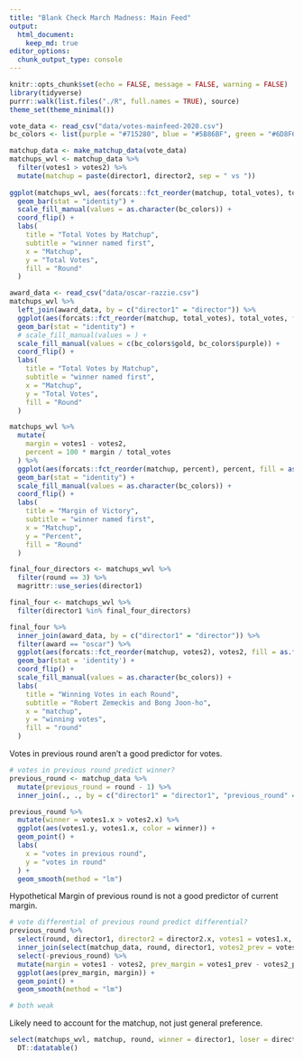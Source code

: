 ```yaml
---
title: "Blank Check March Madness: Main Feed"
output: 
  html_document:
    keep_md: true
editor_options: 
  chunk_output_type: console
---
```


```r
knitr::opts_chunk$set(echo = FALSE, message = FALSE, warning = FALSE)
library(tidyverse)
purrr::walk(list.files("./R", full.names = TRUE), source)
theme_set(theme_minimal())
```

```r
vote_data <- read_csv("data/votes-mainfeed-2020.csv")
bc_colors <- list(purple = "#715280", blue = "#5B86BF", green = "#6D8F6C", bagel = "#D3984F", gold = "#F9CE5E")
```

```r
matchup_data <- make_matchup_data(vote_data)
matchups_wvl <- matchup_data %>% 
  filter(votes1 > votes2) %>% 
  mutate(matchup = paste(director1, director2, sep = " vs "))
  
ggplot(matchups_wvl, aes(forcats::fct_reorder(matchup, total_votes), total_votes, fill = as.factor(round))) +
  geom_bar(stat = "identity") + 
  scale_fill_manual(values = as.character(bc_colors)) +
  coord_flip() + 
  labs(
    title = "Total Votes by Matchup",
    subtitle = "winner named first",
    x = "Matchup",
    y = "Total Votes",
    fill = "Round"
  )
```

```r
award_data <- read_csv("data/oscar-razzie.csv")
matchups_wvl %>% 
  left_join(award_data, by = c("director1" = "director")) %>% 
  ggplot(aes(forcats::fct_reorder(matchup, total_votes), total_votes, fill = award)) + 
  geom_bar(stat = "identity") + 
  # scale_fill_manual(values = ) +
  scale_fill_manual(values = c(bc_colors$gold, bc_colors$purple)) +
  coord_flip() + 
  labs(
    title = "Total Votes by Matchup",
    subtitle = "winner named first",
    x = "Matchup",
    y = "Total Votes",
    fill = "Round"
  )
```

```r
matchups_wvl %>% 
  mutate(
    margin = votes1 - votes2,
    percent = 100 * margin / total_votes
  ) %>% 
  ggplot(aes(forcats::fct_reorder(matchup, percent), percent, fill = as.factor(round))) + 
  geom_bar(stat = "identity") +
  scale_fill_manual(values = as.character(bc_colors)) +
  coord_flip() +
  labs(
    title = "Margin of Victory",
    subtitle = "winner named first",
    x = "Matchup",
    y = "Percent",
    fill = "Round"
  )
```

```r
final_four_directors <- matchups_wvl %>% 
  filter(round == 3) %>% 
  magrittr::use_series(director1)

final_four <- matchups_wvl %>% 
  filter(director1 %in% final_four_directors)

final_four %>% 
  inner_join(award_data, by = c("director1" = "director")) %>% 
  filter(award == "oscar") %>% 
  ggplot(aes(forcats::fct_reorder(matchup, votes2), votes2, fill = as.factor(round))) + 
  geom_bar(stat = 'identity') +
  coord_flip() +
  scale_fill_manual(values = as.character(bc_colors)) +
  labs(
    title = "Winning Votes in each Round",
    subtitle = "Robert Zemeckis and Bong Joon-ho",
    x = "matchup",
    y = "winning votes",
    fill = "round"
  )
```

Votes in previous round aren't a good predictor for votes.  

```r
# votes in previous round predict winner?
previous_round <- matchup_data %>% 
  mutate(previous_round = round - 1) %>% 
  inner_join(., ., by = c("director1" = "director1", "previous_round" = "round")) 

previous_round %>% 
  mutate(winner = votes1.x > votes2.x) %>% 
  ggplot(aes(votes1.y, votes1.x, color = winner)) + 
  geom_point() +
  labs(
    x = "votes in previous round",
    y = "votes in round"
  ) +
  geom_smooth(method = "lm")
```

Hypothetical Margin of previous round is not a good predictor of current margin.  

```r
# vote differential of previous round predict differential?
previous_round %>% 
  select(round, director1, director2 = director2.x, votes1 = votes1.x, votes2 = votes2.x, votes1_prev = votes1.y, previous_round) %>% 
  inner_join(select(matchup_data, round, director1, votes2_prev = votes1), by = c("director2" = "director1", "previous_round" = "round")) %>% 
  select(-previous_round) %>% 
  mutate(margin = votes1 - votes2, prev_margin = votes1_prev - votes2_prev) %>%
  ggplot(aes(prev_margin, margin)) + 
  geom_point() + 
  geom_smooth(method = "lm")

# both weak
```

Likely need to account for the matchup, not just general preference.  

```r
select(matchups_wvl, matchup, round, winner = director1, loser = director2, winning_votes = votes1, losing_votes = votes2, total_votes) %>% 
  DT::datatable()
```

